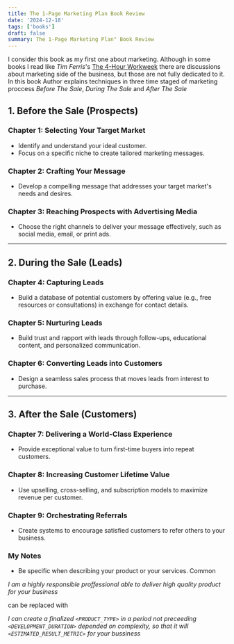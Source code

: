 ```yaml
---
title: The 1-Page Marketing Plan Book Review
date: '2024-12-18'
tags: ['books']
draft: false
summary: The 1-Page Marketing Plan" Book Review
---
```





I consider this book as my first one about marketing. Although in some books I read like *Tim Ferris*'s [The 4-Hour Workweek]() there are discussions about marketing side of the business, but those are not fully dedicated to it. In this book Author explains techniques in three time staged of marketing proccess *Before The Sale*, *During The Sale* and *After The Sale*


## 1. Before the Sale (Prospects)
### Chapter 1: Selecting Your Target Market
- Identify and understand your ideal customer.
- Focus on a specific niche to create tailored marketing messages.

### Chapter 2: Crafting Your Message
- Develop a compelling message that addresses your target market's needs and desires.

### Chapter 3: Reaching Prospects with Advertising Media
- Choose the right channels to deliver your message effectively, such as social media, email, or print ads.

---

## 2. During the Sale (Leads)
### Chapter 4: Capturing Leads
- Build a database of potential customers by offering value (e.g., free resources or consultations) in exchange for contact details.

### Chapter 5: Nurturing Leads
- Build trust and rapport with leads through follow-ups, educational content, and personalized communication.

### Chapter 6: Converting Leads into Customers
- Design a seamless sales process that moves leads from interest to purchase.

---

## 3. After the Sale (Customers)
### Chapter 7: Delivering a World-Class Experience
- Provide exceptional value to turn first-time buyers into repeat customers.

### Chapter 8: Increasing Customer Lifetime Value
- Use upselling, cross-selling, and subscription models to maximize revenue per customer.

### Chapter 9: Orchestrating Referrals
- Create systems to encourage satisfied customers to refer others to your business.


### My Notes
  * Be specific when describing your product or your services. Common 
    
*I am a highly responsible proffessional able to deliver high quality product for your     business*

can be replaced with 

*I can create a finalized `<PRODUCT_TYPE>` in a period not preceeding `<DEVELOPMENT_DURATION>` depended on complexity, so that it will `<ESTIMATED_RESULT_METRIC>` for your bussiness*
